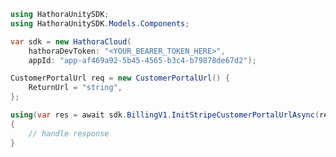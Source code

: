 ```csharp InitStripeCustomerPortalUrl.cs
using HathoraUnitySDK;
using HathoraUnitySDK.Models.Components;

var sdk = new HathoraCloud(
    hathoraDevToken: "<YOUR_BEARER_TOKEN_HERE>",
    appId: "app-af469a92-5b45-4565-b3c4-b79878de67d2");

CustomerPortalUrl req = new CustomerPortalUrl() {
    ReturnUrl = "string",
};

using(var res = await sdk.BillingV1.InitStripeCustomerPortalUrlAsync(req))
{
    // handle response
}
```
